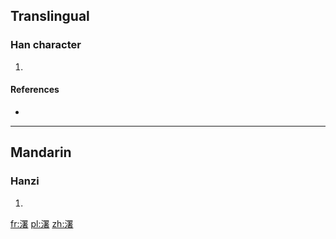 ==Translingual==

===Han character===
{{Han char|rn=85|rad=水|as=13|sn=16|four=|canj=水田中日 (EWLA)}}

# {{defn|Han|sort=水13}}

====References====
* {{Han ref|kx=0655.240|dkj=18484|dj=1065.210|hdz=31770.010|uh=6FD6|ud=28630}}

----

==Mandarin==

===Hanzi===
{{cmn-hanzi|pin=[[nì]] ([[ni4]]), [[níng]] ([[ning2]]), [[shù]] ([[shu4]])|wg=ni<sup>4</sup>, ning<sup>2</sup>, shu<sup>4</sup>}}

# {{defn|Mandarin|sort=水13}}

[[fr:濖]]
[[pl:濖]]
[[zh:濖]]